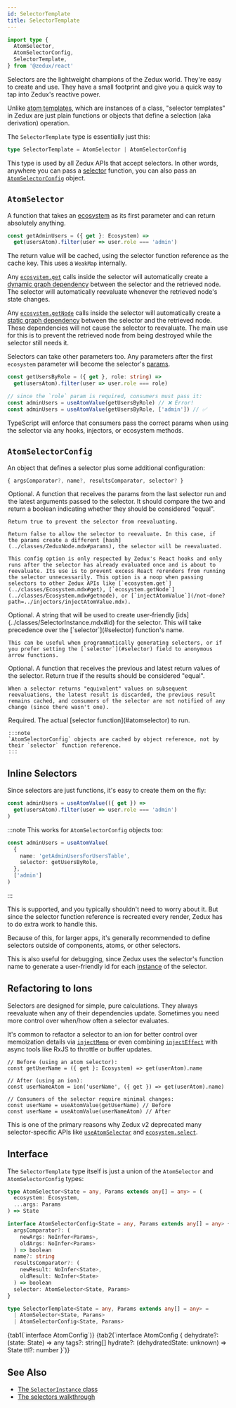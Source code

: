 ```yaml
---
id: SelectorTemplate
title: SelectorTemplate
---
```



```ts
import type {
  AtomSelector,
  AtomSelectorConfig,
  SelectorTemplate,
} from '@zedux/react'
```

Selectors are the lightweight champions of the Zedux world. They're easy to create and use. They have a small footprint and give you a quick way to tap into Zedux's reactive power.

Unlike [atom templates](../classes/AtomTemplate.mdx), which are instances of a class, "selector templates" in Zedux are just plain functions or objects that define a selection (aka derivation) operation.

The `SelectorTemplate` type is essentially just this:

```ts
type SelectorTemplate = AtomSelector | AtomSelectorConfig
```

This type is used by all Zedux APIs that accept selectors. In other words, anywhere you can pass a [selector](#atomselector) function, you can also pass an [`AtomSelectorConfig`](#atomselectorconfig) object.

## `AtomSelector`

A function that takes an [ecosystem](../classes/Ecosystem.mdx) as its first parameter and can return absolutely anything.

```ts
const getAdminUsers = ({ get }: Ecosystem) =>
  get(usersAtom).filter(user => user.role === 'admin')
```

The return value will be cached, using the selector function reference as the cache key. This uses a `WeakMap` internally.

Any [`ecosystem.get`](../classes/Ecosystem.mdx#get) calls inside the selector will automatically create a [dynamic graph dependency](../glossary.mdx#dynamic-graph-dependency) between the selector and the retrieved node. The selector will automatically reevaluate whenever the retrieved node's state changes.

Any [`ecosystem.getNode`](../classes/Ecosystem.mdx#getnode) calls inside the selector will automatically create a [static graph dependency](../glossary.mdx#static-graph-dependency) between the selector and the retrieved node. These dependencies will not cause the selector to reevaluate. The main use for this is to prevent the retrieved node from being destroyed while the selector still needs it.

Selectors can take other parameters too. Any parameters after the first `ecosystem` parameter will become the selector's [params](../classes/SelectorInstance.mdx#params).

```ts
const getUsersByRole = ({ get }, role: string) =>
  get(usersAtom).filter(user => user.role === role)

// since the `role` param is required, consumers must pass it:
const adminUsers = useAtomValue(getUsersByRole) // ❌ Error!
const adminUsers = useAtomValue(getUsersByRole, ['admin']) // ✅
```

TypeScript will enforce that consumers pass the correct params when using the selector via any hooks, injectors, or ecosystem methods.

## `AtomSelectorConfig`

An object that defines a selector plus some additional configuration:

```ts
{ argsComparator?, name?, resultsComparator, selector? }
```

<Legend>
  <Item name="argsComparator">
    Optional. A function that receives the params from the last selector run and the latest arguments passed to the selector. It should compare the two and return a boolean indicating whether they should be considered "equal".

    Return true to prevent the selector from reevaluating.

    Return false to allow the selector to reevaluate. In this case, if the params create a different [hash](../classes/ZeduxNode.mdx#params), the selector will be reevaluated.

    This config option is only respected by Zedux's React hooks and only runs after the selector has already evaluated once and is about to reevaluate. Its use is to prevent excess React rerenders from running the selector unnecessarily. This option is a noop when passing selectors to other Zedux APIs like [`ecosystem.get`](../classes/Ecosystem.mdx#get), [`ecosystem.getNode`](../classes/Ecosystem.mdx#getnode), or [`injectAtomValue`](/not-done?path=../injectors/injectAtomValue.mdx).

  </Item>
  <Item name="name">
    Optional. A string that will be used to create user-friendly [ids](../classes/SelectorInstance.mdx#id) for the selector. This will take precedence over the [`selector`](#selector) function's name.

    This can be useful when programmatically generating selectors, or if you prefer setting the [`selector`](#selector) field to anonymous arrow functions.

  </Item>
  <Item name="resultsComparator">
    Optional. A function that receives the previous and latest return values of the selector. Return true if the results should be considered "equal".

    When a selector returns "equivalent" values on subsequent reevaluations, the latest result is discarded, the previous result remains cached, and consumers of the selector are not notified of any change (since there wasn't one).

  </Item>
  <Item name="selector">
    Required. The actual [selector function](#atomselector) to run.

    :::note
    `AtomSelectorConfig` objects are cached by object reference, not by their `selector` function reference.
    :::

  </Item>
</Legend>

## Inline Selectors

Since selectors are just functions, it's easy to create them on the fly:

```ts
const adminUsers = useAtomValue(({ get }) =>
  get(usersAtom).filter(user => user.role === 'admin')
)
```

:::note
This works for `AtomSelectorConfig` objects too:

```ts
const adminUsers = useAtomValue(
  {
    name: 'getAdminUsersForUsersTable',
    selector: getUsersByRole,
  },
  ['admin']
)
```

:::

This is supported, and you typically shouldn't need to worry about it. But since the selector function reference is recreated every render, Zedux has to do extra work to handle this.

Because of this, for larger apps, it's generally recommended to define selectors outside of components, atoms, or other selectors.

This is also useful for debugging, since Zedux uses the selector's function name to generate a user-friendly id for each [instance](../classes/SelectorInstance.mdx) of the selector.

## Refactoring to Ions

Selectors are designed for simple, pure calculations. They always reevaluate when any of their dependencies update. Sometimes you need more control over when/how often a selector evaluates.

It's common to refactor a selector to an ion for better control over memoization details via [`injectMemo`](/not-done?path=../injectors/injectMemo.mdx) or even combining [`injectEffect`](/not-done?path=../injectors/injectEffect.mdx) with async tools like RxJS to throttle or buffer updates.

```tsx
// Before (using an atom selector):
const getUserName = ({ get }: Ecosystem) => get(userAtom).name

// After (using an ion):
const userNameAtom = ion('userName', ({ get }) => get(userAtom).name)

// Consumers of the selector require minimal changes:
const userName = useAtomValue(getUserName) // Before
const userName = useAtomValue(userNameAtom) // After
```

This is one of the primary reasons why Zedux v2 deprecated many selector-specific APIs like [`useAtomSelector`](../hooks/useAtomSelector.mdx) and [`ecosystem.select`](../classes/Ecosystem.mdx#select).

## Interface

The `SelectorTemplate` type itself is just a union of the `AtomSelector` and `AtomSelectorConfig` types:

```ts
type AtomSelector<State = any, Params extends any[] = any> = (
  ecosystem: Ecosystem,
  ...args: Params
) => State

interface AtomSelectorConfig<State = any, Params extends any[] = any> {
  argsComparator?: (
    newArgs: NoInfer<Params>,
    oldArgs: NoInfer<Params>
  ) => boolean
  name?: string
  resultsComparator?: (
    newResult: NoInfer<State>,
    oldResult: NoInfer<State>
  ) => boolean
  selector: AtomSelector<State, Params>
}

type SelectorTemplate<State = any, Params extends any[] = any> =
  | AtomSelector<State, Params>
  | AtomSelectorConfig<State, Params>
```

<Tabs>
  {tab1(`interface AtomConfig<State>`)}
  {tab2(`interface AtomConfig<State = any> {
  dehydrate?: (state: State) => any
  tags?: string[]
  hydrate?: (dehydratedState: unknown) => State
  ttl?: number
}`)}
</Tabs>

## See Also

- [The `SelectorInstance` class](../classes/SelectorInstance.mdx)
- [The selectors walkthrough](../../../walkthrough/selectors.mdx)
